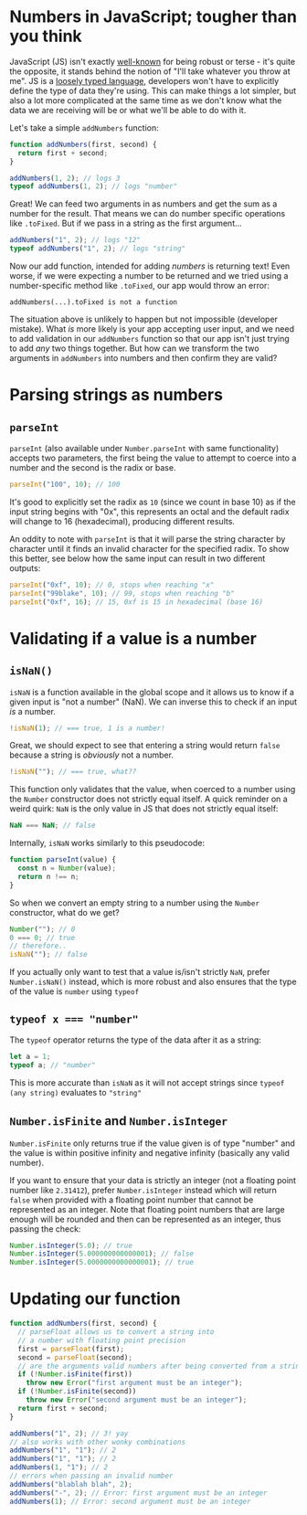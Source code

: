 # Numbers in JavaScript; tougher than you think

JavaScript (JS) isn't exactly [well-known](https://github.com/denysdovhan/wtfjs) for being robust or terse - it's quite the opposite, it stands behind the notion of "I'll take whatever you throw at me". JS is a [loosely typed language](https://en.wikipedia.org/wiki/Strong_and_weak_typing), developers won't have to explicitly define the type of data they're using. This can make things a lot simpler, but also a lot more complicated at the same time as we don't know what the data we are receiving will be or what we'll be able to do with it.

Let's take a simple `addNumbers` function:

```js
function addNumbers(first, second) {
  return first + second;
}
```

```js
addNumbers(1, 2); // logs 3
typeof addNumbers(1, 2); // logs "number"
```

Great! We can feed two arguments in as numbers and get the sum as a number for the result. That means we can do number specific operations like `.toFixed`. But if we pass in a string as the first argument...

```js
addNumbers("1", 2); // logs "12"
typeof addNumbers("1", 2); // logs "string"
```

Now our add function, intended for adding _numbers_ is returning text! Even worse, if we were expecting a number to be returned and we tried using a number-specific method like `.toFixed`, our app would throw an error:

`addNumbers(...).toFixed is not a function`

The situation above is unlikely to happen but not impossible (developer mistake). What _is_ more likely is your app accepting user input, and we need to add validation in our `addNumbers` function so that our app isn't just trying to add _any_ two things together. But how can we transform the two arguments in `addNumbers` into numbers and then confirm they are valid?

# Parsing strings as numbers

## `parseInt`

`parseInt` (also available under `Number.parseInt` with same functionality) accepts two parameters, the first being the value to attempt to coerce into a number and the second is the radix or base.

```js
parseInt("100", 10); // 100
```

It's good to explicitly set the radix as `10` (since we count in base 10) as if the input string begins with "0x", this represents an octal and the default radix will change to 16 (hexadecimal), producing different results.

An oddity to note with `parseInt` is that it will parse the string character by character until it finds an invalid character for the specified radix. To show this better, see below how the same input can result in two different outputs:

```js
parseInt("0xf", 10); // 0, stops when reaching "x"
parseInt("99blake", 10); // 99, stops when reaching "b"
parseInt("0xf", 16); // 15, 0xf is 15 in hexadecimal (base 16)
```

# Validating if a value is a number

## `isNaN()`

`isNaN` is a function available in the global scope and it allows us to know if a given input is "not a number" (NaN). We can inverse this to check if an input _is_ a number.

```js
!isNaN(1); // === true, 1 is a number!
```

Great, we should expect to see that entering a string would return `false` because a string is _obviously_ not a number.

```js
!isNaN(""); // === true, what??
```

This function only validates that the value, when coerced to a number using the `Number` constructor does not strictly equal itself. A quick reminder on a weird quirk: `NaN` is the only value in JS that does not strictly equal itself:

```js
NaN === NaN; // false
```

Internally, `isNaN` works similarly to this pseudocode:

```js
function parseInt(value) {
  const n = Number(value);
  return n !== n;
}
```

So when we convert an empty string to a number using the `Number` constructor, what do we get?

```js
Number(""); // 0
0 === 0; // true
// therefore..
isNaN(""); // false
```

If you actually only want to test that a value is/isn't strictly `NaN`, prefer `Number.isNaN()` instead, which is more robust and also ensures that the type of the value is `number` using `typeof`

## `typeof x === "number"`

The `typeof` operator returns the type of the data after it as a string:

```js
let a = 1;
typeof a; // "number"
```

This is more accurate than `isNaN` as it will not accept strings since `typeof (any string)` evaluates to `"string"`

## `Number.isFinite` and `Number.isInteger`

`Number.isFinite` only returns true if the value given is of type "number" and the value is within positive infinity and negative infinity (basically any valid number).

If you want to ensure that your data is strictly an integer (not a floating point number like `2.31412`), prefer `Number.isInteger` instead which will return `false` when provided with a floating point number that cannot be represented as an integer. Note that floating point numbers that are large enough will be rounded and then can be represented as an integer, thus passing the check:

```js
Number.isInteger(5.0); // true
Number.isInteger(5.000000000000001); // false
Number.isInteger(5.0000000000000001); // true
```

# Updating our function

```js
function addNumbers(first, second) {
  // parseFloat allows us to convert a string into
  // a number with floating point precision
  first = parseFloat(first);
  second = parseFloat(second);
  // are the arguments valid numbers after being converted from a string?
  if (!Number.isFinite(first))
    throw new Error("first argument must be an integer");
  if (!Number.isFinite(second))
    throw new Error("second argument must be an integer");
  return first + second;
}
```

```js
addNumbers("1", 2); // 3! yay
// also works with other wonky combinations
addNumbers("1", "1"); // 2
addNumbers("1", "1"); // 2
addNumbers(1, "1"); // 2
// errors when passing an invalid number
addNumbers("blablah blah", 2);
addNumbers("-", 2); // Error: first argument must be an integer
addNumbers(1); // Error: second argument must be an integer
```

<!--[PROPERTIES]
- slug: 'numbers-in-javascript'
  title: 'Numbers in JavaScript'
  description: "Simple, innocuous methods which will trip you up when working with numbers in JavaScript"
  image: "https://i.imgur.com/nWbP3i9.jpeg"
  createdAt: 1627826463001
  location: 'posts/numbers-in-javascript.mdx'
  labels:
    - programming
    - javascript
-->

